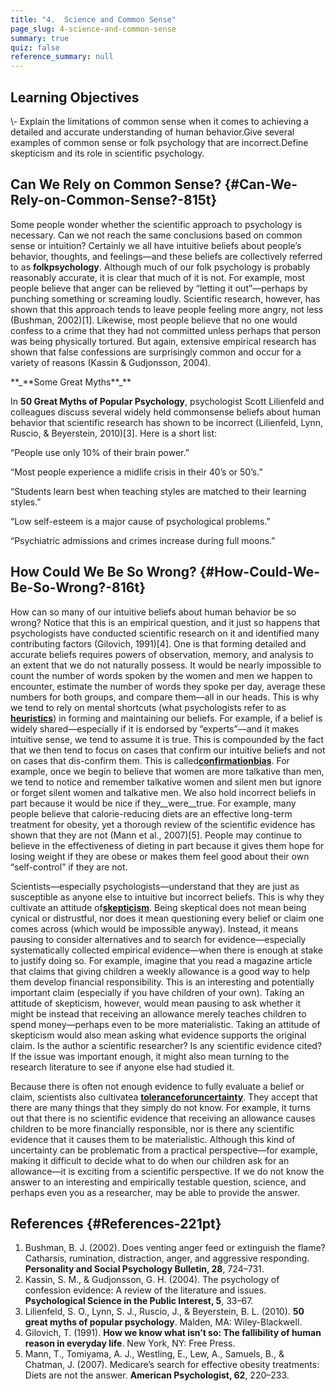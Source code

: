 ```yaml
---
title: "4.  Science and Common Sense"
page_slug: 4-science-and-common-sense
summary: true
quiz: false
reference_summary: null
---
```

<section className="content-chunk" aria-labelledby="Learning-Objectives-220pt" data-subsection-id="Learning-Objectives-220pt" data-show-header="false">

<h2 className="sr-only" id="Learning-Objectives-220pt">Learning Objectives</h2>

<Info title="Learninb Objectives">
\- Explain the limitations of common sense when it comes to achieving a detailed and accurate understanding of human behavior.Give several examples of common sense or folk psychology that are incorrect.Define skepticism and its role in scientific psychology.
</Info>

</section>

<section className="content-chunk" aria-labelledby="Can-We-Rely-on-Common-Sense?-815t" data-subsection-id="Can-We-Rely-on-Common-Sense?-815t" data-show-header="true">

## Can We Rely on Common Sense? \{#Can-We-Rely-on-Common-Sense?-815t}

Some people wonder whether the scientific approach to psychology is necessary. Can we not reach the same conclusions based on common sense or intuition? Certainly we all have intuitive beliefs about people’s behavior, thoughts, and feelings—and these beliefs are collectively referred to as **folkpsychology**. Although much of our folk psychology is probably reasonably accurate, it is clear that much of it is not. For example, most people believe that anger can be relieved by “letting it out”—perhaps by punching something or screaming loudly. Scientific research, however, has shown that this approach tends to leave people feeling more angry, not less (Bushman, 2002)\[1\]. Likewise, most people believe that no one would confess to a crime that they had not committed unless perhaps that person was being physically tortured. But again, extensive empirical research has shown that false confessions are surprisingly common and occur for a variety of reasons (Kassin & Gudjonsson, 2004).

<Callout>
**_**Some Great Myths**_**

In __50 Great Myths of Popular Psychology__, psychologist Scott Lilienfeld and colleagues discuss several widely held commonsense beliefs about human behavior that scientific research has shown to be incorrect (Lilienfeld, Lynn, Ruscio, & Beyerstein, 2010)\[3\]. Here is a short list:

“People use only 10% of their brain power.”

“Most people experience a midlife crisis in their 40’s or 50’s.”

“Students learn best when teaching styles are matched to their learning styles.”

“Low self-esteem is a major cause of psychological problems.”

“Psychiatric admissions and crimes increase during full moons.”
</Callout>

</section>

<section className="content-chunk" aria-labelledby="How-Could-We-Be-So-Wrong?-816t" data-subsection-id="How-Could-We-Be-So-Wrong?-816t" data-show-header="true">

## How Could We Be So Wrong? \{#How-Could-We-Be-So-Wrong?-816t}

How can so many of our intuitive beliefs about human behavior be so wrong? Notice that this is an empirical question, and it just so happens that psychologists have conducted scientific research on it and identified many contributing factors (Gilovich, 1991)\[4\]. One is that forming detailed and accurate beliefs requires powers of observation, memory, and analysis to an extent that we do not naturally possess. It would be nearly impossible to count the number of words spoken by the women and men we happen to encounter, estimate the number of words they spoke per day, average these numbers for both groups, and compare them—all in our heads. This is why we tend to rely on mental shortcuts (what psychologists refer to as [**heuristics**](https://kpu.pressbooks.pub/psychmethods4e/chapter/science-and-common-sense/#term_27_843)) in forming and maintaining our beliefs. For example, if a belief is widely shared—especially if it is endorsed by “experts”—and it makes intuitive sense, we tend to assume it is true. This is compounded by the fact that we then tend to focus on cases that confirm our intuitive beliefs and not on cases that dis-confirm them. This is called[**confirmationbias**](https://kpu.pressbooks.pub/psychmethods4e/chapter/science-and-common-sense/#term_27_844). For example, once we begin to believe that women are more talkative than men, we tend to notice and remember talkative women and silent men but ignore or forget silent women and talkative men. We also hold incorrect beliefs in part because it would be nice if they__were__true. For example, many people believe that calorie-reducing diets are an effective long-term treatment for obesity, yet a thorough review of the scientific evidence has shown that they are not (Mann et al., 2007)\[5\]. People may continue to believe in the effectiveness of dieting in part because it gives them hope for losing weight if they are obese or makes them feel good about their own “self-control” if they are not.

Scientists—especially psychologists—understand that they are just as susceptible as anyone else to intuitive but incorrect beliefs. This is why they cultivate an attitude of[**skepticism**](https://kpu.pressbooks.pub/psychmethods4e/chapter/science-and-common-sense/#term_27_845). Being skeptical does not mean being cynical or distrustful, nor does it mean questioning every belief or claim one comes across (which would be impossible anyway). Instead, it means pausing to consider alternatives and to search for evidence—especially systematically collected empirical evidence—when there is enough at stake to justify doing so. For example, imagine that you read a magazine article that claims that giving children a weekly allowance is a good way to help them develop financial responsibility. This is an interesting and potentially important claim (especially if you have children of your own). Taking an attitude of skepticism, however, would mean pausing to ask whether it might be instead that receiving an allowance merely teaches children to spend money—perhaps even to be more materialistic. Taking an attitude of skepticism would also mean asking what evidence supports the original claim. Is the author a scientific researcher? Is any scientific evidence cited? If the issue was important enough, it might also mean turning to the research literature to see if anyone else had studied it.

Because there is often not enough evidence to fully evaluate a belief or claim, scientists also cultivatea [**toleranceforuncertainty**](https://kpu.pressbooks.pub/psychmethods4e/chapter/science-and-common-sense/#term_27_847). They accept that there are many things that they simply do not know. For example, it turns out that there is no scientific evidence that receiving an allowance causes children to be more financially responsible, nor is there any scientific evidence that it causes them to be materialistic. Although this kind of uncertainty can be problematic from a practical perspective—for example, making it difficult to decide what to do when our children ask for an allowance—it is exciting from a scientific perspective. If we do not know the answer to an interesting and empirically testable question, science, and perhaps even you as a researcher, may be able to provide the answer.

</section>

<section className="content-chunk" aria-labelledby="References-221pt" data-subsection-id="References-221pt" data-show-header="true">

## References \{#References-221pt}

1.  Bushman, B. J. (2002). Does venting anger feed or extinguish the flame? Catharsis, rumination, distraction, anger, and aggressive responding. __Personality and Social Psychology Bulletin, 28__, 724–731.
2.  Kassin, S. M., & Gudjonsson, G. H. (2004). The psychology of confession evidence: A review of the literature and issues. __Psychological Science in the Public Interest, 5__, 33–67.
3.  Lilienfeld, S. O., Lynn, S. J., Ruscio, J., & Beyerstein, B. L. (2010). __50 great myths of popular psychology__. Malden, MA: Wiley-Blackwell.
4.  Gilovich, T. (1991). __How we know what isn’t so: The fallibility of human reason in everyday life__. New York, NY: Free Press.
5.  Mann, T., Tomiyama, A. J., Westling, E., Lew, A., Samuels, B., & Chatman, J. (2007). Medicare’s search for effective obesity treatments: Diets are not the answer. __American Psychologist, 62__, 220–233.

</section>

